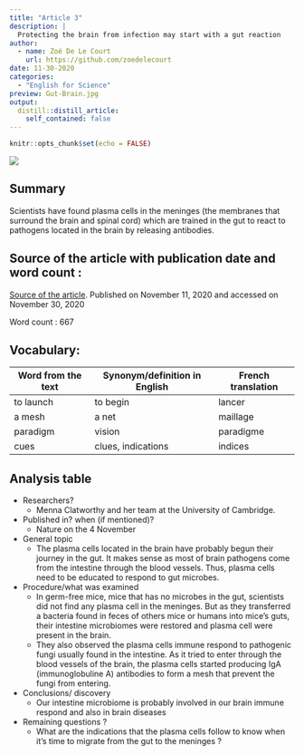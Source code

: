 ```yaml
---
title: "Article 3"
description: |
  Protecting the brain from infection may start with a gut reaction
author:
  - name: Zoé De Le Court
    url: https://github.com/zoedelecourt
date: 11-30-2020
categories:
  - "English for Science"
preview: Gut-Brain.jpg
output:
  distill::distill_article:
    self_contained: false
---
```


```r
knitr::opts_chunk$set(echo = FALSE)
```
![](Gut-Brain.jpg)

## Summary 
Scientists have found plasma cells in the meninges (the membranes that surround the brain and spinal cord) which are trained in the gut to react to pathogens located in the brain by releasing antibodies.

## Source of the article with publication date and word count :
[Source of the article](https://www.sciencenews.org/article/brain-infection-gut-immune-system). Published on  November 11, 2020 and accessed on November 30, 2020

Word count : 667

## Vocabulary: 

| Word from the text | Synonym/definition in English | French translation |
|--------------------|-------------------------------|--------------------|
| to launch          | to begin                      | lancer             |
| a mesh             | a net                         | maillage           |
| paradigm           |  vision                       | paradigme          |
| cues               | clues, indications            | indices              |



## Analysis table

- Researchers? 
    + Menna Clatworthy and her team at the University of Cambridge.

- Published in? when (if mentioned)?
    + Nature on the  4 November

- General topic
    + The plasma cells located in the brain have probably begun their journey in the gut. It makes sense as most of brain pathogens come from the intestine through the blood vessels. Thus, plasma cells need to be educated to respond to gut microbes.
- Procedure/what was examined
    + In germ-free mice, mice that has no microbes in the gut, scientists did not find any plasma cell in the meninges. But as they transferred a bacteria found in feces of others mice or humans into mice's guts, their intestine microbiomes were restored and plasma cell were present in the brain.
    + They also observed the plasma cells immune respond to pathogenic fungi usually found in the intestine. As it tried to enter through the blood vessels of the brain, the plasma cells started producing IgA (immunoglobuline A) antibodies to form a mesh that prevent the fungi from entering.
    
- Conclusions/ discovery
    + Our intestine microbiome is probably involved in our brain immune respond and also in brain diseases

- Remaining questions ? 
    + What are the indications that the plasma cells follow to know when it's time to migrate from the gut to the meninges ?

